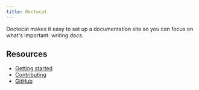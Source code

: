 ```yaml
---
title: Doctocat
---
```




Doctocat makes it easy to set up a documentation site so you can focus on what's important: _writing docs_.

## Resources

- [Getting started](/getting-started)
- [Contributing](/contributing)
- [GitHub](https://github.com/primer/doctocat)
